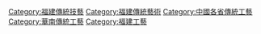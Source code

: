 [[Category:福建傳統技藝|Category:福建傳統技藝]]
[[Category:福建傳統藝術|Category:福建傳統藝術]]
[[Category:中國各省傳統工藝|Category:中國各省傳統工藝]]
[[Category:華南傳統工藝|Category:華南傳統工藝]]
[[Category:福建工藝|Category:福建工藝]]